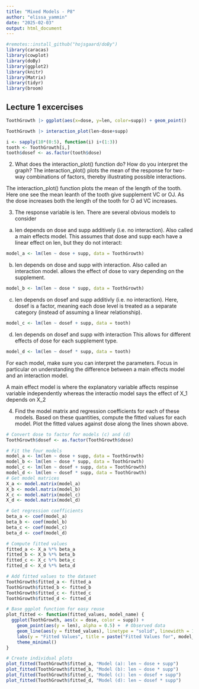```yaml
---
title: "Mixed Models - P8"
author: "elissa_yammin"
date: "2025-02-03"
output: html_document
---
```


```r
#remotes::install_github("hojsgaard/doBy")
library(caracas)
library(cowplot)
library(doBy)
library(ggplot2)
library(knitr)
library(Matrix)
library(tidyr)
library(broom)
```

## Lecture 1 excercises
```r
ToothGrowth |> ggplot(aes(x=dose, y=len, color=supp)) + geom_point()

ToothGrowth |> interaction_plot(len~dose+supp)

i <- sapply(10*(0:5), function(i) i+(1:3))
tooth <- ToothGrowth[i,]
tooth$dosef <- as.factor(tooth$dose)
``` 

2.  What does the interaction_plot() function do? How do you interpret the graph? The interaction_plot() plots the mean of the response for two-way combinations of factors, thereby illustrating possible interactions.

  The interaction_plot() function plots the mean of the length of the tooth. Here one see the mean
  leanth of the tooth give supplement VC or OJ. As the dose increases both the length of the tooth
  for O ad VC increases. 

3.  The response variable is len. There are several obvious models to consider

a.  len depends on dose and supp additively (i.e. no interaction). Also called a main effects        model.
This assumes that dose and supp each have a linear effect on len, but they do not interact:
```r
model_a <- lm(len ~ dose + supp, data = ToothGrowth)
```
  
b.  len depends on dose and supp with interaction. Also called an interaction model.
allows the effect of dose to vary depending on the supplement.
```r
model_b <- lm(len ~ dose * supp, data = ToothGrowth)
```


c.  len depends on dosef and supp additivly (i.e. no interaction).
Here, dosef is a factor, meaning each dose level is treated as a separate category (instead of assuming a linear relationship).
```r
model_c <- lm(len ~ dosef + supp, data = tooth)
```

d.  len depends on dosef and supp with interaction
This allows for different effects of dose for each supplement type.
```r
model_d <- lm(len ~ dosef * supp, data = tooth)
```

For each model, make sure you can interpret the parameters. Focus in particular on understanding the difference between a main effects model and an interaction model.

A main effect model is where the explanatory variable affects respinse variable independently whereas the interactio model says the effect of X_1 depends on X_2

4.  Find the model matrix and regression coefficients for each of these models. Based on these quantities, compute the fitted values for each model. Plot the fitted values against dose along the lines shown above.

```r
# Convert dose to factor for models (c) and (d)
ToothGrowth$dosef <- as.factor(ToothGrowth$dose)

# Fit the four models
model_a <- lm(len ~ dose + supp, data = ToothGrowth)
model_b <- lm(len ~ dose * supp, data = ToothGrowth)
model_c <- lm(len ~ dosef + supp, data = ToothGrowth)
model_d <- lm(len ~ dosef * supp, data = ToothGrowth)
# Get model matrices
X_a <- model.matrix(model_a)
X_b <- model.matrix(model_b)
X_c <- model.matrix(model_c)
X_d <- model.matrix(model_d)

# Get regression coefficients
beta_a <- coef(model_a)
beta_b <- coef(model_b)
beta_c <- coef(model_c)
beta_d <- coef(model_d)

# Compute fitted values
fitted_a <- X_a %*% beta_a
fitted_b <- X_b %*% beta_b
fitted_c <- X_c %*% beta_c
fitted_d <- X_d %*% beta_d

# Add fitted values to the dataset
ToothGrowth$fitted_a <- fitted_a
ToothGrowth$fitted_b <- fitted_b
ToothGrowth$fitted_c <- fitted_c
ToothGrowth$fitted_d <- fitted_d

# Base ggplot function for easy reuse
plot_fitted <- function(fitted_values, model_name) {
  ggplot(ToothGrowth, aes(x = dose, color = supp)) +
    geom_point(aes(y = len), alpha = 0.5) +  # Observed data
    geom_line(aes(y = fitted_values), linetype = "solid", linewidth = 1) +
    labs(y = "Fitted Values", title = paste("Fitted Values for", model_name)) +
    theme_minimal()
}

# Create individual plots
plot_fitted(ToothGrowth$fitted_a, "Model (a): len ~ dose + supp")
plot_fitted(ToothGrowth$fitted_b, "Model (b): len ~ dose * supp")
plot_fitted(ToothGrowth$fitted_c, "Model (c): len ~ dosef + supp")
plot_fitted(ToothGrowth$fitted_d, "Model (d): len ~ dosef * supp")

```
